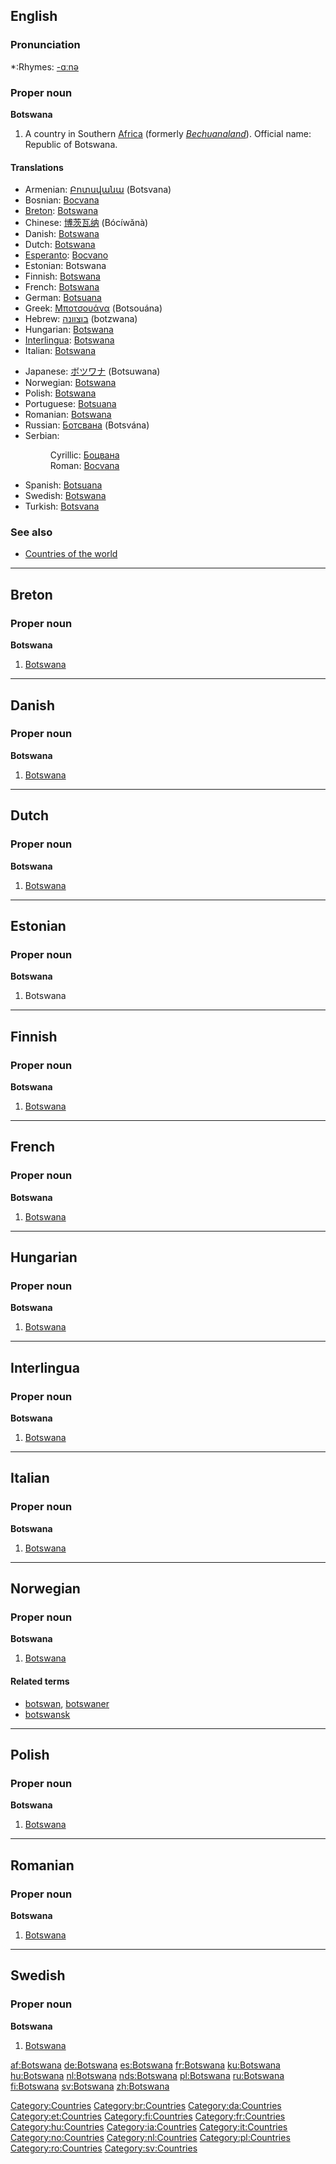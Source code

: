 ==English==

===Pronunciation===
*:Rhymes: [[Rhymes:English:-ɑːnə|-ɑːnə]]

===Proper noun===
'''Botswana'''

# A country in Southern [[Africa]] (formerly ''[[Bechuanaland]]''). Official name: Republic of Botswana.

====Translations====
{{top}}
*Armenian: [[Բոտսվանա]] (Botsvana)
*Bosnian: [[Bocvana#Bosnian|Bocvana]] {{f}}
*[[Breton]]: [[#Breton|Botswana]]
*Chinese: [[博茨瓦纳]] (Bócíwǎnà)
*Danish: [[#Danish|Botswana]]
*Dutch: [[#Dutch|Botswana]] {{n}}
*[[Esperanto]]: [[Bocvano]]
*Estonian: Botswana
*Finnish: [[#Finnish|Botswana]]
*French: [[#French|Botswana]]
*German: [[Botsuana]]
*Greek: [[Μποτσουάνα]] (Botsouána) {{f}}
*Hebrew: [[בוצוונה]] (botzwana)
*Hungarian: [[#Hungarian|Botswana]]
*[[Interlingua]]: [[#Interlingua|Botswana]]
*Italian: [[#Italian|Botswana]] {{f}}
{{mid}}
*Japanese: [[ボツワナ]] (Botsuwana)
*Norwegian: [[#Norwegian|Botswana]]
*Polish: [[#Polish|Botswana]] {{f}}
*Portuguese: [[Botsuana]] {{f}}
*Romanian: [[#Romanian|Botswana]] {{f}}
*Russian: [[Ботсвана]] (Botsvána) {{f}}
*Serbian:
*:Cyrillic: [[Боцвана#Serbian|Боцвана]] {{f}}
*:Roman: [[Bocvana#Serbian|Bocvana]] {{f}}
*Spanish: [[Botsuana]] {{f}}
*Swedish: [[#Swedish|Botswana]]
*Turkish: [[Botsvana]]
{{bottom}}

===See also===
*[[Countries of the world]]

----

==Breton==

===Proper noun===
'''Botswana'''

# [[#English|Botswana]]

----

==Danish==

===Proper noun===
'''Botswana'''

# [[#English|Botswana]]

----

==Dutch==

===Proper noun===
'''Botswana''' {{n}}

# [[#English|Botswana]]

----
==Estonian==
===Proper noun===
'''Botswana'''

# Botswana {{et-country}}

----

==Finnish==

===Proper noun===
'''Botswana'''

# [[#English|Botswana]]

----

==French==

===Proper noun===
'''Botswana'''

# [[#English|Botswana]]

----

==Hungarian==

===Proper noun===
'''Botswana'''

# [[#English|Botswana]]

----

==Interlingua==

===Proper noun===
'''Botswana'''

# [[#English|Botswana]]

----

==Italian==

===Proper noun===
'''Botswana'''

# [[#English|Botswana]]

----

==Norwegian==

===Proper noun===
'''Botswana'''

# [[#English|Botswana]]

====Related terms====
*[[botswan]], [[botswaner]]
*[[botswansk]]

----

==Polish==

===Proper noun===
'''Botswana'''

# [[#English|Botswana]]

----

==Romanian==

===Proper noun===
'''Botswana'''

# [[#English|Botswana]]

----

==Swedish==

===Proper noun===
'''Botswana'''

# [[#English|Botswana]]

[[Category:Countries]]
[[Category:br:Countries]]
[[Category:da:Countries]]
[[Category:et:Countries]]
[[Category:fi:Countries]]
[[Category:fr:Countries]]
[[Category:hu:Countries]]
[[Category:ia:Countries]]
[[Category:it:Countries]]
[[Category:no:Countries]]
[[Category:nl:Countries]]
[[Category:pl:Countries]]
[[Category:ro:Countries]]
[[Category:sv:Countries]]

[[af:Botswana]]
[[de:Botswana]]
[[es:Botswana]]
[[fr:Botswana]]
[[ku:Botswana]]
[[hu:Botswana]]
[[nl:Botswana]]
[[nds:Botswana]]
[[pl:Botswana]]
[[ru:Botswana]]
[[fi:Botswana]]
[[sv:Botswana]]
[[zh:Botswana]]